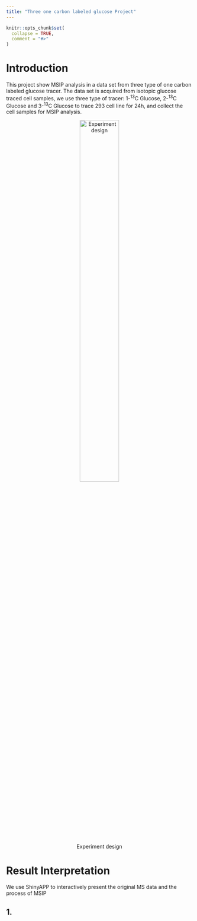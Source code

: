 ```yaml
---
title: "Three one carbon labeled glucose Project"
---
```


```r
knitr::opts_chunk$set(
  collapse = TRUE,
  comment = "#>"
)
```


# **Introduction**
This project show MSIP analysis in a data set from three type of one carbon labeled glucose tracer.
The data set is acquired from isotopic glucose traced cell samples, we use three type of tracer: 
1-^13^C Glucose, 2-^13^C Glucose and 3-^13^C Glucose to trace 293 cell line for 24h, 
and collect the cell samples for MSIP analysis.

<div style="text-align: center;">
  ![Experiment design ](../man/figures/toclg_workflow.png){width=50%}
</div>

# **Result Interpretation**

We use ShinyAPP to interactively present the original MS data and the process of MSIP

## 1. 





